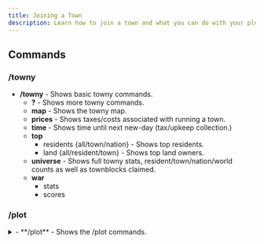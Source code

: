 ```yaml
---
title: Joining a Town
description: Learn how to join a town and what you can do with your plot.
---
```


## Commands

### /towny

- **/towny** - Shows basic towny commands.
  - **?** - Shows more towny commands.
  - **map** - Shows the towny map.
  - **prices** - Shows taxes/costs associated with running a town.
  - **time** - Shows time until next new-day (tax/upkeep collection.)
  - **top**
    - residents {all/town/nation} - Shows top residents.
    - land {all/resident/town} - Shows top land owners.
  - **universe** - Shows full towny stats, resident/town/nation/world counts as well as townblocks claimed.
  - **war**
    - stats
    - scores


### /plot

<details>
<summary>
- **/plot** - Shows the /plot commands.
</summary>
<br>
  - **claim** - Resident command to personally claims a plot that are for sale.
    - auto - Resident command to personally claim an area of plots that are for sale, around the player typing the command.
  - **unclaim** - Resident command to unclaim personally owned plots.
    - circle/rect - Resident command to unclaim personally owned plots in a circle or rectangle shape.
    - (radius around current position) - Radius of the area to unclaim.
  - **perm** - Shows the perm line of the plot in which the player stands.
  - **set**
    - **name** - allows a mayor or plot-owner to rename plots they own, overwriting the ~Unowned message. Personal-plots display both the plot's given name and the name of the plot-owner.
    - **perm**
      - {on/off} - Edits the perm line of the single plot in which the player is standing. See here for details.
      - {resident/ally/outsider} {on/off}
      - {build/destroy/switch/itemuse} {on/off}
      - {resident/ally/outsider} {build/destroy/switch/itemuse} {on/off}
      - reset - Resets the plot in which you stand to the default perm line of the /town or /resident screen (depending on if the plot is owned personally or by the town.)
  - **toggle**
    - fire - Turn on/off firespread in the plot in which you stand.
    - pvp - Turn on/off pvp in the plot in which you stand.
    - explosion - Turn on/off explosions in the plot in which you stand.
    - mob - Turn on/off hostile mobspawning in the plot in which you stand.
  - **clear** - Command to remove list of block id's from a plot, used by a mayor on town-owned land, or by a plot-owner on their personal plots.
</details>

